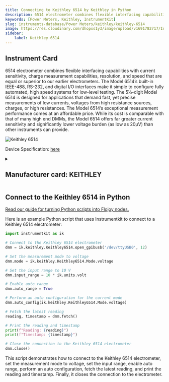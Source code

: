 ```yaml
---
title: Connecting to Keithley 6514 by Keithley in Python
description: 6514 electrometer combines flexible interfacing capabilities with current sensitivity, charge measurement capabilities, resolution, and speed that are equal or superior to our earlier electrometers. The Model 6514’s built-in IEEE-488, RS-232, and digital I/O interfaces make it simple to configure fully automated, high speed systems for low-level testing. The 5½-digit Model 6514 is designed for applications that demand fast, yet precise measurements of low currents, voltages from high resistance sources, charges, or high resistances. The Model 6514’s exceptional measurement performance comes at an affordable price. While its cost is comparable with that of many high end DMMs, the Model 6514 offers far greater current sensitivity and significantly lower voltage burden (as low as 20μV) than other instruments can provide.
keywords: [Power Meters, Keithley, InstrumentKit] 
slug: instruments-database/Power Meters/keithley/keithley-6514 
image: https://res.cloudinary.com/dhopxs1y3/image/upload/v1691782717/Instruments/Power%20Meters/Keithley-6514/Keithley-6514.webp
sidebar:
    label: Keithley 6514 
---
```



## Instrument Card

6514 electrometer combines flexible interfacing capabilities with current sensitivity, charge measurement capabilities, resolution, and speed that are equal or superior to our earlier electrometers. The Model 6514’s built-in IEEE-488, RS-232, and digital I/O interfaces make it simple to configure fully automated, high speed systems for low-level testing. The 5½-digit Model 6514 is designed for applications that demand fast, yet precise measurements of low currents, voltages from high resistance sources, charges, or high resistances. The Model 6514’s exceptional measurement performance comes at an affordable price. While its cost is comparable with that of many high end DMMs, the Model 6514 offers far greater current sensitivity and significantly lower voltage burden (as low as 20μV) than other instruments can provide.

![Keithley 6514](https://res.cloudinary.com/dhopxs1y3/image/upload/v1691782717/Instruments/Power%20Meters/Keithley-6514/Keithley-6514.webp)

Device Specification: [here](https://www.farnell.com/datasheets/1484270.pdf)

<details style={{ marginTop: "15px"}}>
<summary><h2 style={{display:'inline'}}>Manufacturer card: KEITHLEY</h2></summary>

![KEITHLEY](https://res.cloudinary.com/dhopxs1y3/image/upload/v1692806202/Instruments/Vendor%20Logos/Keithley.png)

Keithley Instruments is a measurement and instrument company headquartered in Solon, Ohio, that develops, manufactures, markets, and sells data acquisition products, as well as complete systems for high-volume production and assembly testing.

- Headquarters: Cleveland, Ohio, United States
- Yearly Revenue (millions, USD): 110.6
- Vendor Website: [here](https://www.tek.com/en)

</details>


<FeaturedInstrumentVideo category="POWER_METERS" />

## Connect to the Keithley 6514 in Python

[Read our guide for turning Python scripts into Flojoy nodes.](https://docs.flojoy.ai/contribution/blocks/custom-flojoy-block/)



<Tabs>
<TabItem value="Flojoy" label="Flojoy" className="flojoy-instrument-tabs">

<SectionsCard category="POWER_METERS" manufacturer="Keithley"></SectionsCard>

</TabItem>
<TabItem value="InstrumentKit" label="InstrumentKit">

Here is an example Python script that uses Instrumentkit to connect to a Keithley 6514 electrometer:

```python
import instrumentkit as ik

# Connect to the Keithley 6514 electrometer
dmm = ik.keithley.Keithley6514.open_gpibusb('/dev/ttyUSB0', 12)

# Set the measurement mode to voltage
dmm.mode = ik.keithley.Keithley6514.Mode.voltage

# Set the input range to 10 V
dmm.input_range = 10 * ik.units.volt

# Enable auto range
dmm.auto_range = True

# Perform an auto configuration for the current mode
dmm.auto_config(ik.keithley.Keithley6514.Mode.voltage)

# Fetch the latest reading
reading, timestamp = dmm.fetch()

# Print the reading and timestamp
print(f"Reading: {reading}")
print(f"Timestamp: {timestamp}")

# Close the connection to the Keithley 6514 electrometer
dmm.close()
```

This script demonstrates how to connect to the Keithley 6514 electrometer, set the measurement mode to voltage, set the input range, enable auto range, perform an auto configuration, fetch the latest reading, and print the reading and timestamp. Finally, it closes the connection to the electrometer.

</TabItem>
</Tabs>